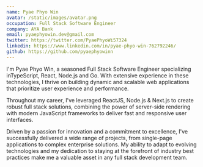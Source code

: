 ```yaml
---
name: Pyae Phyo Win
avatar: /static/images/avatar.png
occupation: Full Stack Software Engineer
company: AYA Bank
email: pyaephyowin.dev@gmail.com
twitter: https://twitter.com/PyaePhyoWi57324
linkedin: https://www.linkedin.com/in/pyae-phyo-win-762792246/
github: https://github.com/pyaephyowinn
---
```


I'm Pyae Phyo Win, a seasoned Full Stack Software Engineer specializing inTypeScript, React, Node.js and Go. With extensive experience in these technologies, I thrive on building dynamic and scalable web applications that prioritize user experience and performance.

Throughout my career, I've leveraged ReactJS, Node.js & Next.js to create robust full stack solutions, combining the power of server-side rendering with modern JavaScript frameworks to deliver fast and responsive user interfaces.

Driven by a passion for innovation and a commitment to excellence, I've successfully delivered a wide range of projects, from single-page applications to complex enterprise solutions. My ability to adapt to evolving technologies and my dedication to staying at the forefront of industry best practices make me a valuable asset in any full stack development team.

